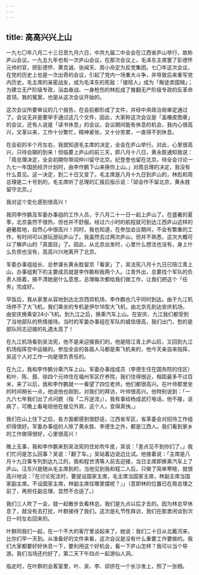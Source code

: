 ```yaml
---
---
---
```

title: 高高兴兴上山
---




一九七〇年八月二十三日至九月六日，中共九届二中全会在江西省庐山举行，故称庐山会议。一九五九年也有一次庐山会议，在那次会议上，毛泽东主席罢了彭德怀元帅的官，把彭德怀、黄克诚、张闻天、周小舟定为反党集团。七〇年这次会议，在党的历史上也是一次出奇的会议，引起了党内一场重大斗争，并导致后来重写党内历史。毛主席的亲密战友，成为毛泽东的死敌：「接班人」成为「叛徒卖国贼」；为建立无产阶级专政，浴血奋战、一身枪伤的林彪成了推翻无产阶级专政的反革命首领。我的冤案，也是从这次会议开始的。

这次会议所要审议的几个报告，在会前都形成了文件，并经中央政治局审定通过了。会议无非是要举手通过这几个文件，因此，大家称这次会议是「盖橡皮图章」的会议，还有人说是「读书休息」的会议。会议期间能有休息的机会，我内心很高兴，文革以来，工作十分繁忙，精神紧张，又十分劳累，一直得不到休息。

在会前的半个月左右，我就知道毛主席的决定，全会在庐山举行。对此，心里很高兴，只待会期的到来！但临要上庐山的前三天，即八月十八日，黄永胜通知我说：「周总理决定，全会初期你带阎仲川留守北京。纪登奎也留在北京。待全会讨论一九七一年国民经济计划时，由李作鹏下山来换你上山。」对周总理的决定，我没有什么意见。这一决定，到二十日又变了。毛主席是八月十九日到庐山的，林彪和周总理是二十号到的，毛主席听了总理的汇报后指示说：「邱会作不留北京，黄永胜留守北京。」

我对这个变化感到很高兴！

我同李作鹏及军委办事组的工作人员，于八月二十一日一起上庐山了。在盛暑的夏季，北京虽然不很热，但也并不舒服。经过六小时的航程就可到达江西庐山这样的避暑胜地，自然心中很高兴！同时，我也知道，在参加会议期间，不会有繁重的工作，有时间可以游玩游玩庐山了。我虽然去过两次庐山，但并不熟悉，这次大概可以了解庐山的「真面目」了。因此，从北京出发时，心里什么想法也没有，身上什么负担也没有，高高兴兴地离开了北京。

军委办事组组长、总参谋长黄永胜留京「看家」了，吴法宪八月十九日已陪江青上山，办事组剩下的主要成员就是李作鹏和我两个人。江青外出，总要找个军队的负责人陪着，搞不清她是什么意思，总理每次都给我们做工作，让我们把这个「任务」完成好。

早饭后，我从家里从容地到达北京西郊机场，李作鹏也几乎同时到达。由于九江机场停不了大飞机，我们乘坐的专机是伊尔18型大飞机，由北京先到达安庆机场，由安庆换乘安24小飞机。到九江之后，换乘汽车上山。在安庆、九江我们都受到了当地部队的热情接待。当时的军委办事组在军队的威信很高，我们出门，愁的是部队同志迎接的礼遇太高了！

在九江机场看到吴法宪，他不是来迎接我们的，他是陪江青上庐山后，又回到九江机场指挥空中运输的。参加全会的各路人马都是乘飞机来的，他今天亲自来指挥，吴这个人对工作一向是很负责任的。

在九江，我和李作鹏分乘汽车上山。军委办事组成员（李德生住在国务院的住区）和叶、陈、聂、徐四个元帅住在福州军区疗养院，我们住得很近，相距最多不过百米，来了以后，我和李作鹏就一一看望了四位老帅，他们都很高兴。在叶帅那里坐的时间稍长一点，他说他也刚到，对我们的拜访，叶帅很高兴。他特别说到：「一九六七年我们出了点问题（指「二月逆流」），我有事给杨成武打电话，他不接，说病了，可晚上看电视他在接见外宾，这个人，变得真快。」

我们在山上住下之后，各方面都感到很舒适，江西省军区，省革委会对招待工作组织得很好。军委办事组的人除了黄永胜、李德生之外，都是江西人。我们看到家乡的工作做得很好，心里很高兴！

晚上无事，我和李作鹏来到吴法宪的住处吹牛皮，吴说：「差点见不到你们了。」我们忙问是怎么回事？吴说：「翻了车。」吴站着边说边比试。他接着说：「主席是八月十九日乘专列到达九江的，我和程世清等人前去迎接，当日主席即换乘汽车上了庐山。汪东兴是随从毛主席到的，当他见到我和程二人后，只做了简单寒暄，就很高兴地说：『在讨论宪法时，要提设国家主席，毛主席当国家主席，林副主席当国家副主席。不设国家主席，林副主席往哪里摆呢？』」（意即林的位置已在周总理之前了，再担任副总理，显然不合适了。）

我们三人吹了一会，就一起散步去看林总。我们是九点以后才去的。因为林总早休息了，就没有去打扰，叶群接待了我们。这次是礼节性拜访，我们在那里闲谈到次日一时左右回来的。

叶群同我们一起，在一个不大的客厅里谈起来了。她说：我们二十日从北戴河来，比你们早一天到。从准备好的文件来看，这次会议是没有什么重要工作要做的。我们大家都要好好休息一下，要利用这个好机会，看一下庐山怎样？我可以当个导游。我们当场还约好了，第二天下午四点一起游仙人洞。

临走时，在叶群的会客室里，叶、吴、李、邱挤在一个长沙发上，照了一张相。